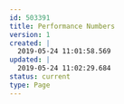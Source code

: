 ---
id: 503391
title: Performance Numbers
version: 1
created: |
  2019-05-24 11:01:58.569
updated: |
  2019-05-24 11:02:29.684
status: current
type: Page
---


